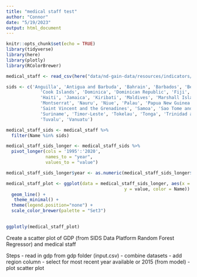 ```yaml
---
title: "medical staff test"
author: "Connor"
date: "5/19/2023"
output: html_document
---
```


```r
knitr::opts_chunk$set(echo = TRUE)
library(tidyverse)
library(here)
library(plotly)
library(RColorBrewer)
```

```r
medical_staff <- read_csv(here("data/nd-gain-data/resources/indicators/id_heal_05/medical_staff.csv"))
```


```r
sids <- c('Anguilla', 'Antigua and Barbuda', 'Bahrain', 'Barbados', 'Belize', 'Cabo Verde', 'Comoros', 
             'Cook Islands', 'Dominica', 'Dominican Republic', 'Fiji', 'Grenada', 'Guinea-Bissau', 'Guyana', 
             'Haiti', 'Jamaica', 'Kiribati', 'Maldives', 'Marshall Islands', 'Mauritius', 'Micronesia', 
             'Montserrat', 'Nauru', 'Niue', 'Palau', 'Papua New Guinea', 'Saint Kitts and Nevis', 'Saint Lucia', 
             'Saint Vincent and the Grenadines', 'Samoa', 'Sao Tome and Principe', 'Seychelles', 'Solomon Islands', 
             'Suriname', 'Timor-Leste', 'Tokelau', 'Tonga', 'Trinidad and Tobago', 'Turks and Caicos Islands', 
             'Tuvalu', 'Vanuatu')
```

```r
medical_staff_sids <- medical_staff %>%
  filter(Name %in% sids)
```

```r
medical_staff_sids_longer <- medical_staff_sids %>% 
  pivot_longer(cols = '1995':'2020',
               names_to = "year",
               values_to = "value")
```

```r
medical_staff_sids_longer$year <- as.numeric(medical_staff_sids_longer$year)
```


```r
medical_staff_plot <- ggplot(data = medical_staff_sids_longer, aes(x = year, 
                                             y = value, color = Name)) +
  geom_line() +
   theme_minimal() +
  theme(legend.position="none") +
  scale_color_brewer(palette = "Set3")
 
```

```r
ggplotly(medical_staff_plot)
```


Create a scatter plot of GDP (from SIDS Data Platform Random Forest Regressor) and medical staff

Steps
- read in gdp from gdp folder (input.csv)
- combine datasets 
- add region column
- select for most recent year available or 2015 (from model)
- plot scatter plot



